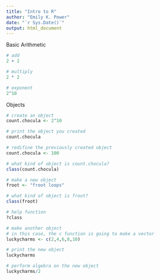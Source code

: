```yaml
---
title: "Intro to R"
author: "Emily K. Power"
date: "`r Sys.Date()`"
output: html_document
---
```


Basic Arithmetic
```r
# add
2 + 2

# multiply
2 * 2

# exponent
2^10
```

Objects
```r
# create an object
count.chocula <- 2^10

# print the object you created
count.chocula

# redifine the previously created object
count.chocula <- 100

# what kind of object is count.chocula?
class(count.chocula)

# make a new object
froot <- "froot loops"

# what kind of object is froot?
class(froot)

# help function
?class

# make another object
# in this case, the c function is going to make a vector
luckycharms <- c(2,4,6,8,10)

# print the new object
luckycharms

# perform algebra on the new object
luckycharms/2
```

